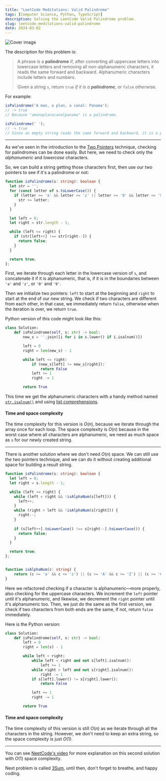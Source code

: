 ```yaml
---
title: "LeetCode Meditations: Valid Palindrome"
tags: [Computer Science, Python, TypeScript]
description: Solving the LeetCode Valid Palindrome problem.
slug: leetcode-meditations-valid-palindrome
date: 2024-03-02
---
```


![Cover image](/blog/post-images/2024-03-02/10-lm.png)

The description for this problem is:

> A phrase is a **palindrome** if, after converting all uppercase letters into lowercase letters and removing all non-alphanumeric characters, it reads the same forward and backward. Alphanumeric characters include letters and numbers.
>
> Given a string `s`, return `true` _if it is a **palindrome**, or_ `false` _otherwise_.

For example:

```ts
isPalindrome('A man, a plan, a canal: Panama');
// -> true
// Because "amanaplanacanalpanama" is a palindrome.

isPalindrome(' ');
// -> true
// Since an empty string reads the same forward and backward, it is a palindrome.
```

---

As we've seen in the introduction to the [Two Pointers](https://rivea0.github.io/blog/leetcode-meditations-chapter-2-two-pointers) technique, checking for palindromes can be done easily. But here, we need to check only the _alphanumeric_ and _lowercase_ characters.

So, we can build a string getting those characters first, then use our two pointers to see if it's a palindrome or not:

```ts
function isPalindrome(s: string): boolean {
  let str = '';
  for (const letter of s.toLowerCase()) {
    if (letter >= 'a' && letter <= 'z' || letter >= '0' && letter <= '9') {
      str += letter;
    }
  }

  let left = 0;
  let right = str.length - 1;

  while (left <= right) {
    if (str[left++] !== str[right--]) {
      return false;
    }
  }

  return true;
};
```

First, we iterate through each letter in the lowercase version of `s`, and concatenate it if it is alphanumeric, that is, if it is in the boundaries between `'a'` and `'z'`, or `'0'` and `'9'`.

Then we initialize two pointers: `left` to start at the beginning and `right` to start at the end of our new string. We check if two characters are different from each other, in that case, we immediately return `false`, otherwise when the iteration is over, we return `true`.

Python version of this code might look like this:

```python
class Solution:
    def isPalindrome(self, s: str) -> bool:
        new_s = ''.join([i for i in s.lower() if i.isalnum()])

        left = 0
        right = len(new_s) - 1

        while left <= right:
            if (new_s[left] != new_s[right]):
                return False
            left += 1
            right -= 1

        return True
```

This time we get the alphanumeric characters with a handy method named [`str.isalnum()`](https://docs.python.org/3/library/stdtypes.html#str.isalnum) and using [list comprehensions](https://docs.python.org/3/tutorial/datastructures.html#list-comprehensions).

#### Time and space complexity
The time complexity for this version is $O(n)$, because we iterate through the array once for each loop. The space complexity is $O(n)$ because in the worst case where all characters are alphanumeric, we need as much space as `s` for our newly created string.

---

There is another solution where we don't need $O(n)$ space. We can still use the two pointers technique, and we can do it without creating additional space for building a result string.

```ts
function isPalindrome(s: string): boolean {
  let left = 0;
  let right = s.length - 1;

  while (left <= right) {
    while (left < right && !isAlphaNum(s[left])) { 
      left++; 
    }
    while (right > left && !isAlphaNum(s[right])) { 
      right--; 
    }
     
    if (s[left++].toLowerCase() !== s[right--].toLowerCase()) {
      return false;
    }
  }

  return true;
};


function isAlphaNum(c: string) {
    return (c >= 'a' && c <= 'z') || (c >= 'A' && c <= 'Z') || (c >= '0' && c <= '9');
}
```

Here we refactored checking if a character is alphanumeric—more properly, also checking for the uppercase characters. We increment the `left` pointer until it's alphanumeric, and likewise, we decrement the `right` pointer until it's alphanumeric too. Then, we just do the same as the first version, we check if two characters from both ends are the same, if not, return `false` immediately. 

Here is the Python version:

```python
class Solution:
    def isPalindrome(self, s: str) -> bool:
        left = 0
        right = len(s) - 1

        while left < right:
            while left < right and not s[left].isalnum():
                left += 1
            while right > left and not s[right].isalnum():
                right -= 1
            if s[left].lower() != s[right].lower():
                return False

            left += 1
            right -= 1

        return True

```

#### Time and space complexity
The time complexity of this version is still $O(n)$ as we iterate through all the characters in the string. However, we don't need to keep an extra string, so the space complexity is just $O(1)$.

---

You can see [NeetCode's video](https://youtu.be/jJXJ16kPFWg?t=340&si=LWYKjwIeDm6-jwOb) for more explanation on this second solution with $O(1)$ space complexity.

Next problem is called [3Sum](https://leetcode.com/problems/3sum), until then, don't forget to breathe, and happy coding.
